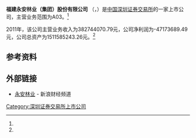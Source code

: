 {{Infobox Company 
| company_name     = 福建永安林业（集团）股份有限公司
| company_name_en  = FUJIAN YONGAN FORESTRY (GROUP) JOINT-STOCK CO.,LTD.
| company_logo     =
| company_type     = 上市公司<br>A股简称：'''永安林业'''（{{szse|000663}}）
| company_slogan   = 
| foundation       = 
| location         = 
| key_people       = 
| industry         = A03
| products         =
| revenue          = -47173689.49元 （2011年）<ref name="ccer">CCER数据库 - 一般上市公司财务数据库</ref>
| operating_income =
| net_income       =382744070.79元（2011年）<ref name="ccer"/>
| assets        = 1511585243.26元（2011年）<ref name="ccer"/>
| num_employees    = 
| parent           = 
| subsid           = 
| homepage         = 
| footnotes        = 
}}
'''福建永安林业（集团）股份有限公司''' （{{szse|000663}}，{{lang|en|FUJIAN YONGAN FORESTRY (GROUP) JOINT-STOCK CO.,LTD.}}）是[[中国|中国]][[深圳证券交易所|深圳证券交易所]]的一家上市公司，主营业务范围为A03。<ref name="ccer"/>

2011年，该公司主营业务收入为382744070.79元，公司净利润为-47173689.49元，公司总资产为1511585243.26元。<ref name="ccer"/>

==参考资料==
{{reflist}}

==外部链接==
*[http://finance.sina.com.cn/realstock/company/sz000663/nc.shtml 永安林业] {{Wayback|url=http://finance.sina.com.cn/realstock/company/sz000663/nc.shtml |date=20210128000539 }} - 新浪财经频道

[[Category:深圳证券交易所上市公司|Category:深圳证券交易所上市公司]]
{{中国公司小作品}}